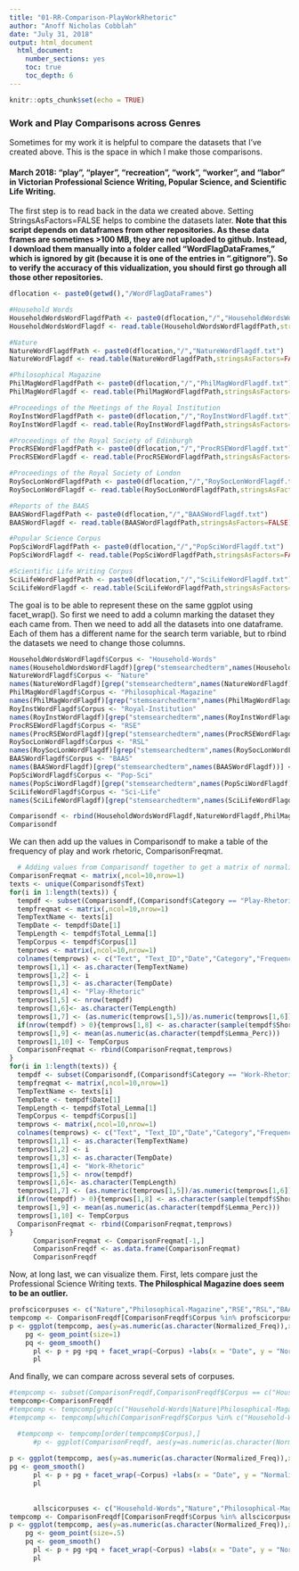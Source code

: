 ```yaml
---
title: "01-RR-Comparison-PlayWorkRhetoric"
author: "Anoff Nicholas Cobblah"
date: "July 31, 2018"
output: html_document
  html_document:
    number_sections: yes
    toc: true
    toc_depth: 6
---
```


```r
knitr::opts_chunk$set(echo = TRUE)
```

### Work and Play Comparisons across Genres

Sometimes for my work it is helpful to compare the datasets that I've created above. This is the space in which I make those comparisons.

####  March 2018: "play", "player", "recreation", "work", "worker", and "labor" in Victorian Professional Science Writing, Popular Science, and Scientific Life Writing.

The first step is to read back in the data we created above. Setting StringsAsFactors=FALSE helps to combine the datasets later. **Note that this script depends on dataframes from other repositories. As these data frames are sometimes >100 MB, they are not uploaded to github. Instead, I download them manually into a folder called "WordFlagDataFrames," which is ignored by git (because it is one of the entries in ".gitignore"). So to verify the accuracy of this vidualization, you should first go through all those other repositories.**


```r
dflocation <- paste0(getwd(),"/WordFlagDataFrames")

#Household Words
HouseholdWordsWordFlagdfPath <- paste0(dflocation,"/","HouseholdWordsWordFlagdf.txt")
HouseholdWordsWordFlagdf <- read.table(HouseholdWordsWordFlagdfPath,stringsAsFactors=FALSE)

#Nature
NatureWordFlagdfPath <- paste0(dflocation,"/","NatureWordFlagdf.txt")
NatureWordFlagdf <- read.table(NatureWordFlagdfPath,stringsAsFactors=FALSE)

#Philosophical Magazine
PhilMagWordFlagdfPath <- paste0(dflocation,"/","PhilMagWordFlagdf.txt")
PhilMagWordFlagdf <- read.table(PhilMagWordFlagdfPath,stringsAsFactors=FALSE)

#Proceedings of the Meetings of the Royal Institution
RoyInstWordFlagdfPath <- paste0(dflocation,"/","RoyInstWordFlagdf.txt")
RoyInstWordFlagdf <- read.table(RoyInstWordFlagdfPath,stringsAsFactors=FALSE)

#Proceedings of the Royal Society of Edinburgh
ProcRSEWordFlagdfPath <- paste0(dflocation,"/","ProcRSEWordFlagdf.txt")
ProcRSEWordFlagdf <- read.table(ProcRSEWordFlagdfPath,stringsAsFactors=FALSE)

#Proceedings of the Royal Society of London
RoySocLonWordFlagdfPath <- paste0(dflocation,"/","RoySocLonWordFlagdf.txt")
RoySocLonWordFlagdf <- read.table(RoySocLonWordFlagdfPath,stringsAsFactors=FALSE)

#Reports of the BAAS
BAASWordFlagdfPath <- paste0(dflocation,"/","BAASWordFlagdf.txt")
BAASWordFlagdf <- read.table(BAASWordFlagdfPath,stringsAsFactors=FALSE)

#Popular Science Corpus
PopSciWordFlagdfPath <- paste0(dflocation,"/","PopSciWordFlagdf.txt")
PopSciWordFlagdf <- read.table(PopSciWordFlagdfPath,stringsAsFactors=FALSE)

#Scientific Life Writing Corpus
SciLifeWordFlagdfPath <- paste0(dflocation,"/","SciLifeWordFlagdf.txt")
SciLifeWordFlagdf <- read.table(SciLifeWordFlagdfPath,stringsAsFactors=FALSE)
```

The goal is to be able to represent these on the same ggplot using facet_wrap(). So first we need to add a column marking the dataset they each came from. Then we need to add all the datasets into one dataframe. Each of them has a different name for the search term variable, but to rbind the datasets we need to change those columns.
```r
HouseholdWordsWordFlagdf$Corpus <- "Household-Words"
names(HouseholdWordsWordFlagdf)[grep("stemsearchedterm",names(HouseholdWordsWordFlagdf))] <- "stemsearchedterm"
NatureWordFlagdf$Corpus <- "Nature"
names(NatureWordFlagdf)[grep("stemsearchedterm",names(NatureWordFlagdf))] <- "stemsearchedterm"
PhilMagWordFlagdf$Corpus <- "Philosophical-Magazine"
names(PhilMagWordFlagdf)[grep("stemsearchedterm",names(PhilMagWordFlagdf))] <- "stemsearchedterm"
RoyInstWordFlagdf$Corpus <- "Royal-Institution"
names(RoyInstWordFlagdf)[grep("stemsearchedterm",names(RoyInstWordFlagdf))] <- "stemsearchedterm"
ProcRSEWordFlagdf$Corpus <- "RSE"
names(ProcRSEWordFlagdf)[grep("stemsearchedterm",names(ProcRSEWordFlagdf))] <- "stemsearchedterm"
RoySocLonWordFlagdf$Corpus <- "RSL"
names(RoySocLonWordFlagdf)[grep("stemsearchedterm",names(RoySocLonWordFlagdf))] <- "stemsearchedterm"
BAASWordFlagdf$Corpus <- "BAAS"
names(BAASWordFlagdf)[grep("stemsearchedterm",names(BAASWordFlagdf))] <- "stemsearchedterm"
PopSciWordFlagdf$Corpus <- "Pop-Sci"
names(PopSciWordFlagdf)[grep("stemsearchedterm",names(PopSciWordFlagdf))] <- "stemsearchedterm"
SciLifeWordFlagdf$Corpus <- "Sci-Life"
names(SciLifeWordFlagdf)[grep("stemsearchedterm",names(SciLifeWordFlagdf))] <- "stemsearchedterm"

Comparisondf <- rbind(HouseholdWordsWordFlagdf,NatureWordFlagdf,PhilMagWordFlagdf,RoyInstWordFlagdf,ProcRSEWordFlagdf,RoySocLonWordFlagdf,BAASWordFlagdf,PopSciWordFlagdf,SciLifeWordFlagdf)
Comparisondf
```


We can then add up the values in Comparisondf to make a table of the frequency of play and work rhetoric, ComparisonFreqmat.

```r
  # Adding values from Comparisondf together to get a matrix of normalized frequencies for each category, as ComparisonFreqmat
ComparisonFreqmat <- matrix(,ncol=10,nrow=1)
texts <- unique(Comparisondf$Text)
for(i in 1:length(texts)) {
  tempdf <- subset(Comparisondf,(Comparisondf$Category == "Play-Rhetoric")&(Comparisondf$Text == texts[i]))
  tempfreqmat <- matrix(,ncol=10,nrow=1)
  TempTextName <- texts[i]
  TempDate <- tempdf$Date[1]
  TempLength <- tempdf$Total_Lemma[1]
  TempCorpus <- tempdf$Corpus[1]
  temprows <- matrix(,ncol=10,nrow=1)
  colnames(temprows) <- c("Text", "Text_ID","Date","Category","Frequency","Total_Lemma","Normalized_Freq","Sample_KWIC","Avg_Lemma_Perc","Corpus")
  temprows[1,1] <- as.character(TempTextName)
  temprows[1,2] <- i
  temprows[1,3] <- as.character(TempDate)
  temprows[1,4] <- "Play-Rhetoric"
  temprows[1,5] <- nrow(tempdf)
  temprows[1,6]<- as.character(TempLength)
  temprows[1,7] <- (as.numeric(temprows[1,5])/as.numeric(temprows[1,6]))*100
  if(nrow(tempdf) > 0){temprows[1,8] <- as.character(sample(tempdf$Short_KWIC,1))}else{temprows[1,8] <- NA}
  temprows[1,9] <- mean(as.numeric(as.character(tempdf$Lemma_Perc)))
  temprows[1,10] <- TempCorpus
  ComparisonFreqmat <- rbind(ComparisonFreqmat,temprows)
}
for(i in 1:length(texts)) {
  tempdf <- subset(Comparisondf,(Comparisondf$Category == "Work-Rhetoric")&(Comparisondf$Text == texts[i]))
  tempfreqmat <- matrix(,ncol=10,nrow=1)
  TempTextName <- texts[i]
  TempDate <- tempdf$Date[1]
  TempLength <- tempdf$Total_Lemma[1]
  TempCorpus <- tempdf$Corpus[1]
  temprows <- matrix(,ncol=10,nrow=1)
  colnames(temprows) <- c("Text", "Text_ID","Date","Category","Frequency","Total_Lemma","Normalized_Freq","Sample_KWIC","Avg_Lemma_Perc","Corpus")
  temprows[1,1] <- as.character(TempTextName)
  temprows[1,2] <- i
  temprows[1,3] <- as.character(TempDate)
  temprows[1,4] <- "Work-Rhetoric"
  temprows[1,5] <- nrow(tempdf)
  temprows[1,6]<- as.character(TempLength)
  temprows[1,7] <- (as.numeric(temprows[1,5])/as.numeric(temprows[1,6]))*100
  if(nrow(tempdf) > 0){temprows[1,8] <- as.character(sample(tempdf$Short_KWIC,1))}else{temprows[1,8] <- NA}
  temprows[1,9] <- mean(as.numeric(as.character(tempdf$Lemma_Perc)))
  temprows[1,10] <- TempCorpus
  ComparisonFreqmat <- rbind(ComparisonFreqmat,temprows)
}
      ComparisonFreqmat <- ComparisonFreqmat[-1,]
      ComparisonFreqdf <- as.data.frame(ComparisonFreqmat)
      ComparisonFreqdf
```

Now, at long last, we can visualize them. First, lets compare just the Professional Science Writing texts. **The Philosphical Magazine does seem to be an outlier.**

```r
profscicorpuses <- c("Nature","Philosophical-Magazine","RSE","RSL","BAAS","Royal-Institution")
tempcomp <- ComparisonFreqdf[ComparisonFreqdf$Corpus %in% profscicorpuses,]
p <- ggplot(tempcomp, aes(y=as.numeric(as.character(Normalized_Freq)),x = as.numeric(substr(Date,1,4)), color = Category))
    pg <- geom_point(size=1)
    pq <- geom_smooth()
      pl <- p + pg +pq + facet_wrap(~Corpus) +labs(x = "Date", y = "Normalized Frequency (% of Words in Text, out of 100)", title = "'play', 'player', 'recreation', 'work', 'worker', and 'labor' in 19th Century Scientific Reports, Proceedings, and Periodicals")
      pl
```

And finally, we can compare across several sets of corpuses.

```r
#tempcomp <- subset(ComparisonFreqdf,ComparisonFreqdf$Corpus == c("Household-Words","Nature","Philosophical-Magazine","RSE","RSL","BAAS","Royal-Institution","Pop-Sci","Sci-Life"))
tempcomp<-ComparisonFreqdf
#tempcomp <- tempcomp[grep(c("Household-Words|Nature|Philosophical-Magazine|RSE|RSL|BAAS|Royal-Institution|Pop-Sci|Sci-Life"),ComparisonFreqdf$Corpus),]
#tempcomp <- tempcomp[which(ComparisonFreqdf$Corpus %in% c("Household-Words","Nature","Philosophical-Magazine","RSE","RSL","BAAS","Royal-Institution","Pop-Sci","Sci-Life")),]

  #tempcomp <- tempcomp[order(tempcomp$Corpus),]
      #p <- ggplot(ComparisonFreqdf, aes(y=as.numeric(as.character(Normalized_Freq)),x = as.numeric(substr(Date,1,4)), color = Category))
      
p <- ggplot(tempcomp, aes(y=as.numeric(as.character(Normalized_Freq)),x = as.numeric(substr(Date,1,4)), color = Category))
pg <- geom_smooth()
      pl <- p + pg + facet_wrap(~Corpus) +labs(x = "Date", y = "Normalized Frequency (% of Words in Text)", title = "Appearances of Play and Work Rhetoric")
      pl
        
      
      allscicorpuses <- c("Household-Words","Nature","Philosophical-Magazine","RSE","RSL","BAAS","Royal-Institution","Pop-Sci","Sci-Life")
tempcomp <- ComparisonFreqdf[ComparisonFreqdf$Corpus %in% allscicorpuses,]
p <- ggplot(tempcomp, aes(y=as.numeric(as.character(Normalized_Freq)),x = as.numeric(substr(Date,1,4)), color = Category))
    pg <- geom_point(size=.5)
    pq <- geom_smooth()
      pl <- p + pg +pq + facet_wrap(~Corpus) +labs(x = "Date", y = "Normalized Frequency (% of Words in Text)", title = "Appearances of Play and Work Rhetoric")
      pl
```

